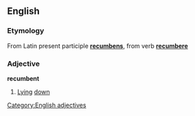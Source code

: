 ==English==
===Etymology===
From Latin present participle '''[[recumbens]]''', from verb '''[[recumbere]]'''

===Adjective===
'''recumbent'''

# [[Lying]] [[down]]
[[Category:English adjectives]]